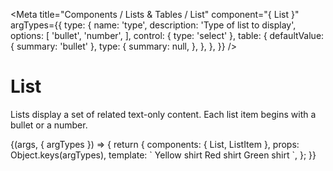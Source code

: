 

<Meta
  title="Components / Lists &amp; Tables / List"
  component="{ List }"
  argTypes={{
    type: {
      name: 'type',
      description: 'Type of list to display',
      options: [
        'bullet',
        'number',
      ],
      control: { type: 'select' },
      table: {
        defaultValue: {
          summary: 'bullet'
        },
        type: {
          summary: null,
        },
      },
    },
  }}
/>

# List

Lists display a set of related text-only content. Each list item begins with a bullet or a number.

<Canvas>
  <Story name="List">
    {(args, { argTypes }) => {
      return {
        components: { List, ListItem },
        props: Object.keys(argTypes),
        template: `<list v-bind="$props"">
          <list-item>Yellow shirt</list-item>
          <list-item>Red shirt</list-item>
          <list-item>Green shirt</list-item>
        </list>`,
      };
    }}
  </Story>
</Canvas>

<ArgsTable story="List" />

